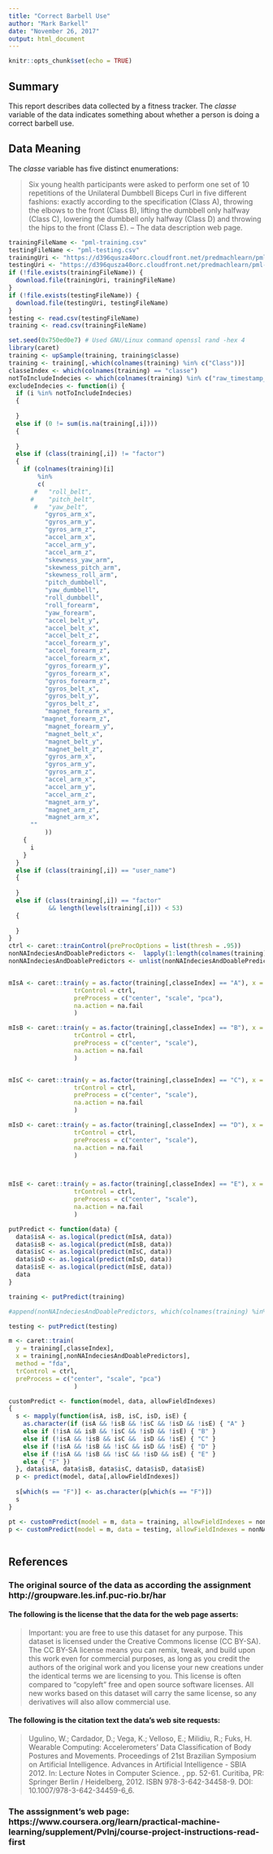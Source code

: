 ---
title: "Correct Barbell Use"
author: "Mark Barkell"
date: "November 26, 2017"
output: html_document
---

```{r setup, include=FALSE}
knitr::opts_chunk$set(echo = TRUE)
```

## Summary

This report describes data collected by a fitness tracker.  The *classe* variable of the data indicates something about whether a person is doing a correct barbell use.

## Data Meaning

The *classe* variable has five distinct enumerations:

> Six young health participants were asked to perform one set of 10 repetitions of the Unilateral Dumbbell Biceps Curl in five different fashions: exactly according to the specification (Class A), throwing the elbows to the front (Class B), lifting the dumbbell only halfway (Class C), lowering the dumbbell only halfway (Class D) and throwing the hips to the front (Class E).
-- The data description web page.


```{r download, echo=FALSE}
trainingFileName <- "pml-training.csv"
testingFileName <- "pml-testing.csv"
trainingUri <- "https://d396qusza40orc.cloudfront.net/predmachlearn/pml-training.csv"
testingUri <- "https://d396qusza40orc.cloudfront.net/predmachlearn/pml-testing.csv"
if (!file.exists(trainingFileName)) {
  download.file(trainingUri, trainingFileName)
}
if (!file.exists(testingFileName)) {
  download.file(testingUri, testingFileName)
}
testing <- read.csv(testingFileName)
training <- read.csv(trainingFileName)

```

```{r decisionTree}
set.seed(0x750ed0e7) # Used GNU/Linux command openssl rand -hex 4
library(caret)
training <- upSample(training, training$classe)
training <- training[,-which(colnames(training) %in% c("Class"))]
classeIndex <- which(colnames(training) == "classe")
notToIncludeIndecies <- which(colnames(training) %in% c("raw_timestamp_part_1", "raw_timestamp_part_2", "classe"))
excludeIndecies <- function(i) {
  if (i %in% notToIncludeIndecies)
  {
    
  }
  else if (0 != sum(is.na(training[,i])))
  {
    
  }
  else if (class(training[,i]) != "factor")
  {
    if (colnames(training)[i] 
        %in% 
        c(
       #   "roll_belt",
      #    "pitch_belt",
       #   "yaw_belt",
          "gyros_arm_x", 
          "gyros_arm_y", 
          "gyros_arm_z",
          "accel_arm_x",
          "accel_arm_y",
          "accel_arm_z",
          "skewness_yaw_arm",
          "skewness_pitch_arm",
          "skewness_roll_arm",
          "pitch_dumbbell",
          "yaw_dumbbell",
          "roll_dumbbell",
          "roll_forearm",
          "yaw_forearm",
          "accel_belt_y",
          "accel_belt_x",
          "accel_belt_z",
          "accel_forearm_y",
          "accel_forearm_z",
          "accel_forearm_x",
          "gyros_forearm_y",
          "gyros_forearm_x",
          "gyros_forearm_z",
          "gyros_belt_x",
          "gyros_belt_y",
          "gyros_belt_z",
          "magnet_forearm_x",
         "magnet_forearm_z",
          "magnet_forearm_y",
          "magnet_belt_x",
          "magnet_belt_y",
          "magnet_belt_z",
          "gyros_arm_x",
          "gyros_arm_y",
          "gyros_arm_z",
          "accel_arm_x",
          "accel_arm_y",
          "accel_arm_z",
          "magnet_arm_y",
          "magnet_arm_z",
          "magnet_arm_x",
      ""
          ))
    {
      i
    }
  }
  else if (class(training[,i]) == "user_name")
  {
    
  }
  else if (class(training[,i]) == "factor" 
           && length(levels(training[,i])) < 53)
  {
      
  }
}
ctrl <- caret::trainControl(preProcOptions = list(thresh = .95))
nonNAIndeciesAndDoablePredictors <-  lapply(1:length(colnames(training)), excludeIndecies)
nonNAIndeciesAndDoablePredictors <- unlist(nonNAIndeciesAndDoablePredictors)


mIsA <- caret::train(y = as.factor(training[,classeIndex] == "A"), x = training[,nonNAIndeciesAndDoablePredictors], method="glm",
                  trControl = ctrl,
                  preProcess = c("center", "scale", "pca"),
                  na.action = na.fail
                  )

mIsB <- caret::train(y = as.factor(training[,classeIndex] == "B"), x = training[,nonNAIndeciesAndDoablePredictors], method="glm",
                  trControl = ctrl,
                  preProcess = c("center", "scale"),
                  na.action = na.fail
                  )


mIsC <- caret::train(y = as.factor(training[,classeIndex] == "C"), x = training[,nonNAIndeciesAndDoablePredictors], method="glm",
                  trControl = ctrl,
                  preProcess = c("center", "scale"),
                  na.action = na.fail
                  )

mIsD <- caret::train(y = as.factor(training[,classeIndex] == "D"), x = training[,nonNAIndeciesAndDoablePredictors], method="glm",
                  trControl = ctrl,
                  preProcess = c("center", "scale"),
                  na.action = na.fail
                  )



mIsE <- caret::train(y = as.factor(training[,classeIndex] == "E"), x = training[,nonNAIndeciesAndDoablePredictors], method="glm",
                  trControl = ctrl,
                  preProcess = c("center", "scale"),
                  na.action = na.fail
                  )

putPredict <- function(data) {
  data$isA <- as.logical(predict(mIsA, data))
  data$isB <- as.logical(predict(mIsB, data))
  data$isC <- as.logical(predict(mIsC, data))
  data$isD <- as.logical(predict(mIsD, data))
  data$isE <- as.logical(predict(mIsE, data))
  data
}

training <- putPredict(training)

#append(nonNAIndeciesAndDoablePredictors, which(colnames(training) %in% c("isA", "isB", "isC", "isD", "isE")))

testing <- putPredict(testing)

m <- caret::train(
  y = training[,classeIndex], 
  x = training[,nonNAIndeciesAndDoablePredictors],
  method = "fda",
  trControl = ctrl,
  preProcess = c("center", "scale", "pca")
                  )

customPredict <- function(model, data, allowFieldIndexes)
{
  s <- mapply(function(isA, isB, isC, isD, isE) {
    as.character(if (isA && !isB && !isC && !isD && !isE) { "A" }
    else if (!isA && isB && !isC && !isD && !isE) { "B" }
    else if (!isA && !isB && isC &&  isD && !isE) { "C" }
    else if (!isA && !isB && !isC && isD && !isE) { "D" }
    else if (!isA && !isB && !isC && !isD && isE) { "E" }
    else { "F" })
  }, data$isA, data$isB, data$isC, data$isD, data$isE)
  p <- predict(model, data[,allowFieldIndexes])
  
  s[which(s == "F")] <- as.character(p[which(s == "F")])
  s
}

pt <- customPredict(model = m, data = training, allowFieldIndexes = nonNAIndeciesAndDoablePredictors)
p <- customPredict(model = m, data = testing, allowFieldIndexes = nonNAIndeciesAndDoablePredictors)



```



## References

### The original source of the data as according the assignment http://groupware.les.inf.puc-rio.br/har

#### The following is the license that the data for the web page asserts:

> Important: you are free to use this dataset for any purpose. This dataset is licensed under the Creative Commons license (CC BY-SA). The CC BY-SA license means you can remix, tweak, and build upon this work even for commercial purposes, as long as you credit the authors of the original work and you license your new creations under the identical terms we are licensing to you. This license is often compared to "copyleft" free and open source software licenses. All new works based on this dataset will carry the same license, so any derivatives will also allow commercial use. 

#### The following is the citation text the data's web site requests:

> Ugulino, W.; Cardador, D.; Vega, K.; Velloso, E.; Milidiu, R.; Fuks, H. Wearable Computing: Accelerometers' Data Classification of Body Postures and Movements. Proceedings of 21st Brazilian Symposium on Artificial Intelligence. Advances in Artificial Intelligence - SBIA 2012. In: Lecture Notes in Computer Science. , pp. 52-61. Curitiba, PR: Springer Berlin / Heidelberg, 2012. ISBN 978-3-642-34458-9. DOI: 10.1007/978-3-642-34459-6_6. 

### The asssignment's web page: https://www.coursera.org/learn/practical-machine-learning/supplement/PvInj/course-project-instructions-read-first


